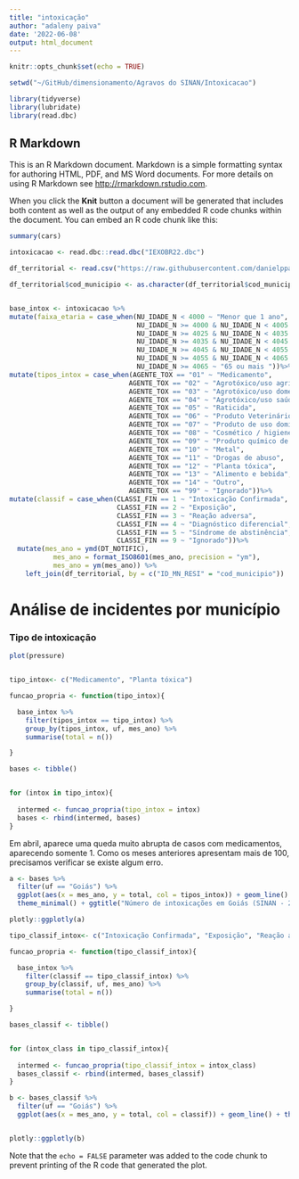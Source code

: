 ```yaml
---
title: "intoxicação"
author: "adaleny paiva"
date: '2022-06-08'
output: html_document
---
```


```r
knitr::opts_chunk$set(echo = TRUE)

setwd("~/GitHub/dimensionamento/Agravos do SINAN/Intoxicacao")

library(tidyverse)
library(lubridate)
library(read.dbc)


```

## R Markdown

This is an R Markdown document. Markdown is a simple formatting syntax for authoring HTML, PDF, and MS Word documents. For more details on using R Markdown see <http://rmarkdown.rstudio.com>.

When you click the **Knit** button a document will be generated that includes both content as well as the output of any embedded R code chunks within the document. You can embed an R code chunk like this:

```r
summary(cars)

intoxicacao <- read.dbc::read.dbc("IEXOBR22.dbc")

df_territorial <- read.csv("https://raw.githubusercontent.com/danielppagotto/dimensionamento/main/Agravos%20do%20SINAN/Animais%20pe%C3%A7onhentos/df_territorial.csv")

df_territorial$cod_municipio <- as.character(df_territorial$cod_municipio)


base_intox <- intoxicacao %>%  
mutate(faixa_etaria = case_when(NU_IDADE_N < 4000 ~ "Menor que 1 ano",
                                NU_IDADE_N >= 4000 & NU_IDADE_N < 4005 ~ "Entre 1 e 4 anos",                                   NU_IDADE_N >= 4005 & NU_IDADE_N < 4015 ~ "Entre 5 e 14 anos",                                   NU_IDADE_N >= 4015 & NU_IDADE_N < 4025 ~ "Entre 15 e 24 anos", 
                                NU_IDADE_N >= 4025 & NU_IDADE_N < 4035 ~ "Entre 25 e 34 anos", 
                                NU_IDADE_N >= 4035 & NU_IDADE_N < 4045 ~ "Entre 35 e 44 anos", 
                                NU_IDADE_N >= 4045 & NU_IDADE_N < 4055 ~ "Entre 45 e 54 anos", 
                                NU_IDADE_N >= 4055 & NU_IDADE_N < 4065 ~ "Entre 55 e 64 anos", 
                                NU_IDADE_N >= 4065 ~ "65 ou mais "))%>%
mutate(tipos_intox = case_when(AGENTE_TOX == "01" ~ "Medicamento",
                              AGENTE_TOX == "02" ~ "Agrotóxico/uso agrícola", 
                              AGENTE_TOX == "03" ~ "Agrotóxico/uso doméstico",
                              AGENTE_TOX == "04" ~ "Agrotóxico/uso saúde pública", 
                              AGENTE_TOX == "05" ~ "Raticida", 
                              AGENTE_TOX == "06" ~ "Produto Veterinário",
                              AGENTE_TOX == "07" ~ "Produto de uso domiciliar",
                              AGENTE_TOX == "08" ~ "Cosmético / higiene pessoal",
                              AGENTE_TOX == "09" ~ "Produto químico de uso industrial",
                              AGENTE_TOX == "10" ~ "Metal",
                              AGENTE_TOX == "11" ~ "Drogas de abuso",
                              AGENTE_TOX == "12" ~ "Planta tóxica",
                              AGENTE_TOX == "13" ~ "Alimento e bebida",
                              AGENTE_TOX == "14" ~ "Outro",
                              AGENTE_TOX == "99" ~ "Ignorado"))%>%
mutate(classif = case_when(CLASSI_FIN == 1 ~ "Intoxicação Confirmada", 
                           CLASSI_FIN == 2 ~ "Exposição", 
                           CLASSI_FIN == 3 ~ "Reação adversa",
                           CLASSI_FIN == 4 ~ "Diagnóstico diferencial",
                           CLASSI_FIN == 5 ~ "Síndrome de abstinência",
                           CLASSI_FIN == 9 ~ "Ignorado"))%>%
  mutate(mes_ano = ymd(DT_NOTIFIC),
           mes_ano = format_ISO8601(mes_ano, precision = "ym"),
           mes_ano = ym(mes_ano)) %>% 
    left_join(df_territorial, by = c("ID_MN_RESI" = "cod_municipio"))


```

# **Análise de incidentes por município**

### Tipo de intoxicação

```r
plot(pressure)


tipo_intox<- c("Medicamento", "Planta tóxica")

funcao_propria <- function(tipo_intox){

  base_intox %>% 
    filter(tipos_intox == tipo_intox) %>% 
    group_by(tipos_intox, uf, mes_ano) %>%
    summarise(total = n())

}

bases <- tibble()


for (intox in tipo_intox){
  
  intermed <- funcao_propria(tipo_intox = intox)
  bases <- rbind(intermed, bases)
}


```

Em abril, aparece uma queda muito abrupta de casos com medicamentos, aparecendo somente 1. Como os meses anteriores apresentam mais de 100, precisamos verificar se existe algum erro. 



```r

a <- bases %>% 
  filter(uf == "Goiás") %>% 
  ggplot(aes(x = mes_ano, y = total, col = tipos_intox)) + geom_line() +
  theme_minimal() + ggtitle("Número de intoxicações em Goiás (SINAN - 2021)")

plotly::ggplotly(a)
```


```r

tipo_classif_intox<- c("Intoxicação Confirmada", "Exposição", "Reação adversa","Diagnóstico diferencial","Síndrome de abstinência")

funcao_propria <- function(tipo_classif_intox){

  base_intox %>% 
    filter(classif == tipo_classif_intox) %>% 
    group_by(classif, uf, mes_ano) %>%
    summarise(total = n())

}

bases_classif <- tibble()


for (intox_class in tipo_classif_intox){
  
  intermed <- funcao_propria(tipo_classif_intox = intox_class)
  bases_classif <- rbind(intermed, bases_classif)
}
```




```r


b <- bases_classif %>% 
  filter(uf == "Goiás") %>% 
  ggplot(aes(x = mes_ano, y = total, col = classif)) + geom_line() + theme_minimal()+ ggtitle("Número de agravos por mordeduras em Goiás (SINAN - 2021)")


plotly::ggplotly(b)
```

Note that the `echo = FALSE` parameter was added to the code chunk to prevent printing of the R code that generated the plot.
